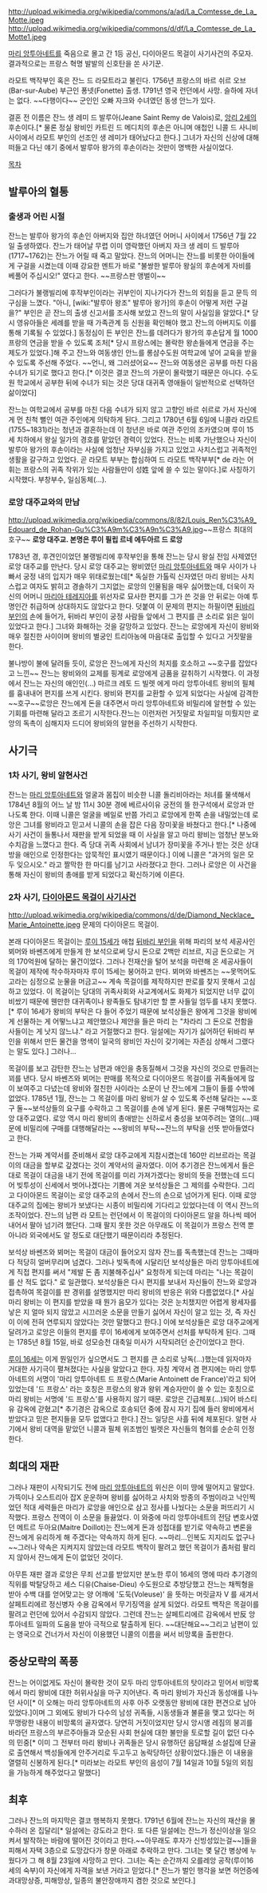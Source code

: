 http://upload.wikimedia.org/wikipedia/commons/a/ad/La_Comtesse_de_La_Motte.jpeg http://upload.wikimedia.org/wikipedia/commons/d/df/La_Comtesse_de_La_Motte1.jpeg

[[마리 앙투아네트]]를 죽음으로 몰고 간 1등 공신, 다이아몬드 목걸이 사기사건의 주모자. 결과적으로는 프랑스 혁명 발발의 신호탄을 쏜 사기꾼.

라모트 백작부인 혹은 잔느 드 라모트라고 불린다. 1756년 프랑스의 바르 쉬르 오브(Bar-sur-Aube) 부근인 퐁넷(Fonette) 출생. 1791년 영국 런던에서 사망. 슬하에 자녀는 없다. ~~다행이다~~ 군인인 오빠 자크와 수녀였던 동생 안느가 있다.

결혼 전 이름은 잔느 생 레미 드 발루아(Jeane Saint Remy de Valois)로, [[앙리 2세]]의 후손이다.[* 물론 정실 왕비인 카트린 드 메디치의 후손은 아니며 애첩인 니콜 드 사니비 사이에서 라모트 부인의 선조인 생 레미가 태어났다고 한다.] 그녀가 자신의 신상에 대해 떠들고 다닌 얘기 중에서 발루아 왕가의 후손이라는 것만이 명백한 사실이었다.

[[목차]]

== 발루아의 혈통 ==
=== 출생과 어린 시절 ===
잔느는 발루아 왕가의 후손인 아버지와 집안 하녀였던 어머니 사이에서 1756년 7월 22일 출생하였다. 잔느가 태어날 무렵 이미 영락했던 아버지 자크 생 레미 드 발루아(1717~1762)는 잔느가 어릴 때 죽고 말았다. 잔느의 어머니는 잔느를 비롯한 아이들에게 구걸을 시켰는데 이때 강요한 멘트가 바로 "불쌍한 발루아 왕실의 후손에게 자비를 베풀어 주십시오!" 였다고 한다. ~~프랑스판 앵벌이~~

그러다가 불랭빌리에 후작부인이라는 귀부인이 지나가다가 잔느의 외침을 듣고 문득 의구심을 느꼈다. "아니, [wiki:"발루아 왕조" 발루아 왕가]의 후손이 어떻게 저런 구걸을?" 부인은 곧 잔느의 출생 신고서를 조사해 보았고 잔느의 말이 사실임을 알았다.[* 당시 영유아들은 세례를 받을 때 가족관계 등 신원을 확인해야 했고 잔느의 아버지도 이를 통해 기록될 수 있었다.] 동정심이 든 부인은 잔느를 데려다가 왕가의 후손답게 월 1000프랑의 연금을 받을 수 있도록 조처[* 당시 프랑스에는 몰락한 왕손들에게 연금을 주는 제도가 있었다.]해 주고 잔느와 여동생인 안느를 롱샴수도원 여학교에 넣어 교육을 받을 수 있도록 주선해 주었다. ~~언니, 왜 그러셨어요~~ 잔느와 여동생은 공부를 마친 다음 수녀가 되기로 했다고 한다.[* 이것은 결코 잔느의 가문이 몰락했기 때문은 아니다. 수도원 학교에서 공부한 뒤에 수녀가 되는 것은 당대 대귀족 영애들이 일반적으로 선택하던 삶이었다]

잔느는 여학교에서 공부를 마친 다음 수녀가 되지 않고 고향인 바르 쉬르로 가서 자신에게 먼 친척 뻘인 여관 주인에게 의탁하게 된다. 그리고 1780년 6월 6일에 니콜라 라모트(1755~1831)라는 청년과 결혼하는데 이 청년은 바로 여관 주인의 조카였으며 루이 15세 치하에서 왕실 일가의 경호를 맡았던 경력이 있었다. 잔느는 비록 가난했으나 자신이 발루아 왕가의 후손이라는 사실에 엄청난 자부심을 가지고 있었고 사치스럽고 귀족적인 생활을 갈구하고 있었다. 곧 라모트 부부는 합심하여 드 라모트 백작부부[* de 라는 어휘는 프랑스의 귀족 작위가 있는 사람들만이 성姓 앞에 쓸 수 있는 말이다.]로 사칭하기 시작했다. 부창부수, 일심동체(...).

=== 로앙 대주교와의 만남 ===
http://upload.wikimedia.org/wikipedia/commons/8/82/Louis_Ren%C3%A9_Edouard_de_Rohan-Gu%C3%A9m%C3%A9n%C3%A9.jpg~~프랑스 최대의 호구~~ '''로앙 대주교. 본명은 루이 필립 르네 에두아르 드 로앙'''

1783년 경, 후견인이었던 불랭빌리에 후작부인을 통해 잔느는 당시 왕실 전임 사제였던 로앙 대주교를 만난다. 당시 로앙 대주교는 왕비였던 [[마리 앙투아네트]]와 매우 사이가 나빠서 궁정 내의 입지가 매우 위태로웠는데[* 독실한 가톨릭 신자였던 마리 왕비는 사치스럽고 여자도 밝히고 경솔하기 그지없는 로앙의 인물됨을 매우 싫어했는데, 더욱이 자신의 어머니 [[마리아 테레지아]]를 위선자로 묘사한 편지를 그가 쓴 것을 안 뒤로는 아예 투명인간 취급하며 상대하지도 않았다고 한다. 덧붙여 이 문제의 편지는 하필이면 [[뒤바리 부인]]의 손에 들어가, 뒤바리 부인이 궁정 사람들 앞에서 그 편지를 큰 소리로 읽은 일이 있었다고 한다.] 그녀와 화해하는 것을 갈망하고 있었다. 잔느는 로앙에게 자신이 왕비와 매우 절친한 사이이며 왕비의 별궁인 트리아농에 마음대로 출입할 수 있다고 거짓말을 한다.

불나방이 불에 달려들 듯이, 로앙은 잔느에게 자신의 처지를 호소하고 ~~호구를 잡았다고 느낀~~ 잔느는 왕비와의 교제를 핑계로 로앙에게 금품을 갈취하기 시작했다. 이 과정에서 잔느는 자신의 애인인(...) 마르크 레토 드 빌렛 에게 마리 앙투아네트 왕비의 필체를 흉내내어 편지를 쓰게 시킨다. 왕비와 편지를 교환할 수 있게 되었다는 사실에 감격한 ~~호구~~로앙은 잔느에게 돈을 대주면서 마리 앙투아네트와 비밀리에 알현할 수 있는 기회를 마련해 달라고 조르기 시작한다.잔느는 이런저런 거짓말로 차일피일 미뤘지만 로앙의 독촉이 심해지자 드디어 왕비와의 알현을 주선하기 시작한다. 

== 사기극 ==
=== 1차 사기, 왕비 알현사건 ===
잔느는 [[마리 앙투아네트]]와 얼굴과 몸집이 비슷한 니콜 돌리비아라는 처녀를 물색해서 1784년 8월의 어느 날 밤 11시 30분 경에 베르사이유 궁전의 뜰 한구석에서 로앙과 만나도록 한다. 이때 니콜은 얼굴을 베일로 반쯤 가리고 로앙에게 한쪽 손을 내밀었는데 로앙은 그녀를 왕비라고 믿고서 니콜의 손을 잡은 다음 장미꽃을 바쳤다고 한다.[* 나중에 사기 사건이 들통나서 재판을 받게 되었을 때 이 사실을 알고 마리 왕비는 엄청난 분노와 수치감을 느꼈다고 한다. 즉 당대 귀족 사회에서 남녀가 장미꽃을 주거나 받는 것은 상대방을 애인으로 인정한다는 암묵적인 표시였기 때문이다.] 이에 니콜은 "과거의 일은 모두 잊으시오." 라고 짤막한 한 마디를 남기고 사라졌다고 한다. 그러나 로앙은 이 사건을 통해 자신이 왕비의 총애를 받게 되었다고 확신하기에 이른다. 
  
=== 2차 사기, [[다이아몬드 목걸이 사기사건]] ===
http://upload.wikimedia.org/wikipedia/commons/d/de/Diamond_Necklace_Marie_Antoinette.jpeg 문제의 다이아몬드 목걸이. 

본래 다이아몬드 목걸이는 [[루이 15세]]가 애첩 [[뒤바리 부인]]을 위해 파리의 보석 세공사인 뵈머와 바쎈즈에게 만들게 한 보석으로써 당시 돈으로 2백만 리브르, 지금 돈으로는 거의 170억원에 달하는 물건이었다. 그러나 전재산을 털어 보석을 마련해 온 세공사들이 목걸이 제작에 착수하자마자 루이 15세는 붕어하고 만다. 뵈머와 바쎈즈는 ~~못먹어도 고라는 심정으로 눈물을 머금고~~ 계속 목걸이를 제작하지만 판로를 찾지 못해서 고심하고 있었다. 이 목걸이는 당대의 귀족사회와 사교계에서도 화제가 되었지만 너무 값이 비쌌기 때문에 웬만한 대귀족이나 왕족들도 탐내기만 할 뿐 사들일 엄두를 내지 못했다. [* 루이 16세가 왕비의 부탁은 다 들어 주었기 때문에 보석상들은 왕에게 그것을 왕비에게 선물하는 게 어떻느냐고 제안했으나 제안을 들은 마리 는 "차라리 그 돈으로 전함을 사들이는 게 낫지 않느냐." 라고 거절했다고 한다. 일설에는 자기가 싫어하던 뒤바리 부인을 위해서 만든 물건을 명색이 일국의 왕비인 자신이 갖기에는 자존심 상해서 그랬다는 말도 있다.] 그러나...

목걸이를 보고 감탄한 잔느는 남편과 애인을 충동질해서 그것을 자신의 것으로 만들려는 꾀를 낸다. 당시 바쎈즈와 뵈머는 판매를 목적으로 다이아몬드 목걸이를 귀족들에게 많이 보여주고 다녔는데 왕비와 절친한 사이라는 소문이 난 잔느에게 그들이 들를 수밖에 없었다. 1785년 1월, 잔느는 그 목걸이를 마리 왕비가 살 수 있도록 주선해 달라는 ~~호구 둘~~보석상들의 요구를 수락하고 그 목걸이를 손에 넣게 된다. 물론 구매책임자는 로앙 대주교였다. 로앙 역시 마리 왕비의 총애받는 신하로서 충성을 보여주려는 열의(...)때문에 비밀리에 구매를 대행해달라는 ~~왕비의 부탁~~잔느의 부탁을 선뜻 받아들였다고 한다. 

잔느는 가짜 계약서를 준비해서 로앙 대주교에게 지참시켰는데 160만 리브르라는 목걸이의 대금을 할부로 갚겠다는 것이 계약서의 골자였다. 이어 추기경은 잔느에게서 들은 대로 목걸이 대금을 내기 전에 목걸이를 미리 가져가겠다는 왕비의 뜻을 전했는데 드디어 빚투성이 신세에서 벗어나겠다는 기쁨에 겨운 보석상들은 그 제의를 수락한다. 그리고 다이아몬드 목걸이는 로앙 대주교의 손에서 잔느의 손으로 넘어가게 된다. 이때 로앙 대주교의 집에는 왕비가 보냈다는 시종이 비밀리에 기다리고 있었다는데 이 역시 잔느의 조작이었다. 잔느의 남편 라 모트는 런던에서 이 목걸이의 다이아몬드 알을 하나씩 떼어내어서 팔아 넘기려 했단다. 그때 팔지 못한 것은 아무래도 이 목걸이가 프랑스 전역 뿐 아니라 외국에서도 알 정도로 대단했기 때문이리라 추정된다. 

보석상 바쎈즈와 뵈머는 목걸이 대금이 들어오지 않자 잔느를 독촉했는데 잔느는 그때마다 적당히 얼버무리며 넘겼다. 그러나 빚독촉에 시달리던 보석상들은 마리 앙투아네트에게 직접 편지를 써서 "제발 돈 좀 지불해주십사" 요청하게 되는데 마리는 "나는 목걸이를 산 적도 없다." 로 일관했다. 보석상들은 다시 편지를 보내서 자신들이 잔느와 로앙과 접촉하여 목걸이를 판 경위를 설명했지만 마리 왕비의 반응은 위와 다름없었다.[* 사실 마리 왕비는 이 편지를 받았을 때 뭔가 음모가 있다는 것은 눈치챘지만 어렵게 왕세자를 낳은 지 얼마 되지 않았고 시끄러운 소문을 만들기 싫어서 자신이 알고 있는 것, 즉 자신이 이에 전혀 연루되지 않았다는 것만 말했다고 한다.] 이에 보석상들은 로앙 대주교에게 달려가고 로앙은 이들의 편지를 루이 16세에게 보여주면서 선처를 부탁하게 된다. 그때는 1785년 8월 15일, 바로 성모승천 대축일 미사가 시작되려던 순간이었다고 한다. 

[[루이 16세]]는 이게 뭔일인가 싶으면서도 그 편지를 큰 소리로 낭독(...)했는데 읽자마자 거대한 사기극이 펼쳐졌다는 사실을 알았다고 한다. 자칭 계약서 겸 편지에는 마리 앙투아네트의 서명이 '마리 앙투아네트 드 프랑스(Marie Antoinett de France)'라고 되어 있었는데 '드 프랑스' 라는 호칭은 프랑스의 왕과 왕위 계승자만이 쓸 수 있는 호칭으로 마리 왕비는 서명에 '드 프랑스'를 사용하지 않기 때문. 로앙은 긴급체포(...)되어 바스티유 감옥에 갇혔고[* 추기경은 감옥으로 호송되던 중에 잠시 자기 집에 들러 왕비에게서 받았다고 믿은 편지들을 모두 없앴다고 한다.] 잔느 일당은 사흘 뒤에 체포된다. 알현 사기에서 왕비 대역을 맡았던 니콜과 필체 위조범인 빌렛은 자신들의 혐의를 순순히 인정한다. 

== 희대의 재판 ==
그러나 재판이 시작되기도 전에 [[마리 앙투아네트]]의 위신은 이미 땅에 떨어지고 말았다. 가뜩이나 오스트리아 잡X 운운하며 왕비를 싫어하고 사치와 방종의 주범이라고 낙인찍었던 적대 세력들은 마리가 로앙을 애인으로 삼고 정사를 나눴다는 소문을 퍼뜨리기 시작했다. 프랑스 전역이 이 소문을 들끓었다. 이 와중에 마리 앙투아네트의 전담 변호사였던 메트르 두아요(Maitre Doillot)는 잔느에게 돈과 성접대를 받기로 약속하고 변론을 잔느에게 유리하게 해 주겠다는 약속까지 하게 된다. ~~마리...인복도 지지리도 없구나~~그러나 약속은 지켜지지 않았는데 라모트 백작이 팔려고 했던 목걸이가 좀처럼 팔리지 않아서 잔느에게 돈이 없었던 것이다. 

아무튼 재판 결과 로앙은 무죄 선고를 받았지만 분노한 루이 16세의 명에 따라 추기경의 직위를 박탈당하고 세스 디유(Chaise-Dieu) 수도원으로 추방당했고 잔느는 채찍형을 받아 수백 대를 얻어맞고는 양 어깨에 '도둑(Voleuse)' 을 뜻하는 머릿글자 V 를 새겨서 살페트리에르 정신병자 수용 감옥에서 무기징역을 살게 되었다. 라모트 백작은 목걸이를 팔려고 런던에 있어서 수감되지 않았다. 그런데 잔느는 살페트리에르 감옥에서 반反 앙투아네트 일파의 도움을 받아 극적으로 탈출하게 된다. ~~대단해요~~그리고 남편이 있는 영국으로 건너가서 자신이 이용했던 니콜의 이름을 써서 비망록을 출판한다. 

== 중상모략의 폭풍 ==
잔느는 어이없게도 자신이 몰락한 것이 모두 마리 앙투아네트의 탓이라고 믿어서 비망록에서 마리 왕비에 대한 허위사실을 마구 지어낸다. 즉 마리 왕비가 자신과 동성애를 나누던 사이[* 이 오해는 마리 앙투아네트의 사후 아주 오랫동안 왕비에 대한 편견으로 남아있었다.]이며 그 외에도 왕비가 다수의 남성 귀족들, 시동생들과 불륜을 맺고 있다는 허무맹랑한 내용이 비망록의 골자였다. 당연히 거짓이었지만 당시 앙시앵 레짐의 붕괴를 바라던 프랑스의 부르주아들과 모순된 사회 현실에 대한 불만을 토로할 길이 없던 다수의 민중[* 이미 그 전부터 마리 왕비나 귀족들은 당시 유행하던 음담패설 소설집에 단골로 출연해서 백성들에게 안주거리로 두고두고 농락당하던 상황이었다.]들은 이 내용을 열렬히 신봉하게 된다.[* 미라보는 라모트 부인의 음성이 7월 14일과 10월 5일의 외침을 가능하게 해주었다고 말했다] 

== 최후 ==
그러나 잔느의 마지막은 결코 행복하지 못했다. 1791년 6월에 잔느는 자신의 재산을 몰수하러 온 집달리[* 일설에는 강도라고 한다. 또 다른 일설에는 잔느가 정신이상을 일으켜서 발작하는 바람에 떨어진 것이라고 한다.~~아무래도 후자가 신빙성있는걸~~]들을 피해서 자택 3층으로 도망갔다가 창문 아래로 추락하고 만다. 그녀는 몇 달간 병상에 누웠다가 그 해 8월 23일에 사망하고 만다. 그녀는 죽는 순간까지 오를레앙 공작(루이16세의 숙부)이 자신에게 자객을 보낸 거라고 믿었다.[* 잔느가 벌인 행각을 보면 허언증에 과대망상증, 피해망상, 일종의 불안장애까지 겸한 것으로 보인다.] 
